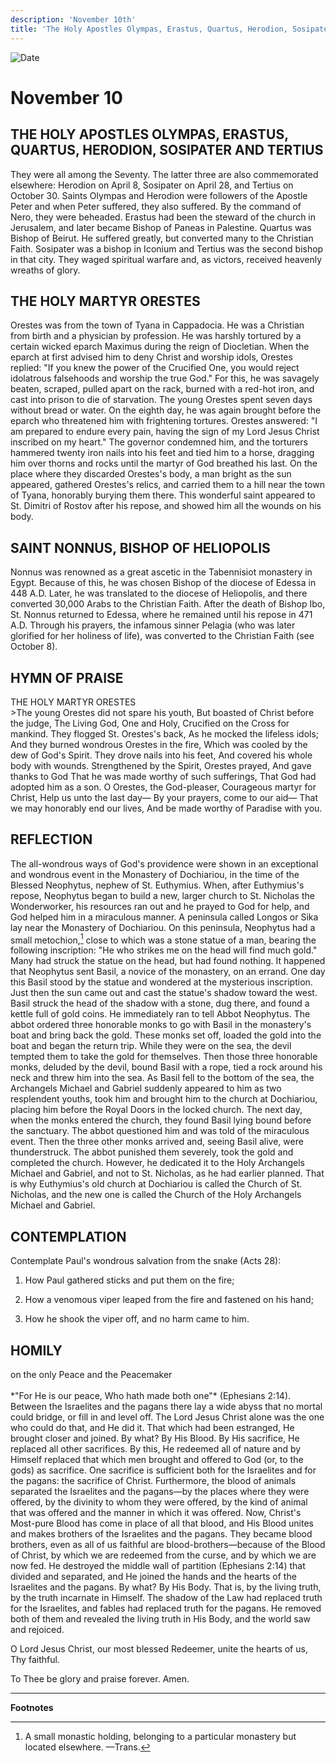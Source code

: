 ```yaml
---
description: 'November 10th'
title: 'The Holy Apostles Olympas, Erastus, Quartus, Herodion, Sosipater, and Tertius, Holy Martyr Orestes, St. Nonnus, Bishop of Heliopolis'
---
```


<CustomPaginator />
<RunningHead />

<Image src="/title-imprint.png" height={68} width={50} alt="Date" className="title-imprint"/>

# <div id="date">November <Image className="four-dot" src="/four-dot.png" height={15} width={15} alt="" />10</div>

## THE HOLY APOSTLES OLYMPAS, ERASTUS, QUARTUS, HERODION, SOSIPATER AND TERTIUS

They were all among the Seventy. The latter three are also commemorated elsewhere: Herodion on April 8, Sosipater on April 28, and Tertius on October 30. Saints Olympas and Herodion were followers of the Apostle Peter and when Peter suffered, they also suffered. By the command of Nero, they were beheaded. Erastus had been the steward of the church in Jerusalem, and later became Bishop of Paneas in Palestine. Quartus was Bishop of Beirut. He suffered greatly, but converted many to the Christian Faith. Sosipater was a bishop in Iconium and Tertius was the second bishop in that city. They waged spiritual warfare and, as victors, received heavenly wreaths of glory.

## THE HOLY MARTYR ORESTES

Orestes was from the town of Tyana in Cappadocia. He was a Christian from birth and a physician by profession. He was harshly tortured by a certain wicked eparch Maximus during the reign of Diocletian. When the eparch at first advised him to deny Christ and worship idols, Orestes replied: "If you knew the power of the Crucified One, you would reject idolatrous falsehoods and worship the true God." For this, he was savagely beaten, scraped, pulled apart on the rack, burned with a red-hot iron, and cast into prison to die of starvation. The young Orestes spent seven days without bread or water. On the eighth day, he was again brought before the eparch who threatened him with frightening tortures. Orestes answered: "I am prepared to endure every pain, having the sign of my Lord Jesus Christ inscribed on my heart." The governor condemned him, and the torturers hammered twenty iron nails into his feet and tied him to a horse, dragging him over thorns and rocks until the martyr of God breathed his last. On the place where they discarded Orestes's body, a man bright as the sun appeared, gathered Orestes's relics, and carried them to a hill near the town of Tyana, honorably burying them there. This wonderful saint appeared to St. Dimitri of Rostov after his repose, and showed him all the wounds on his body.

## SAINT NONNUS, BISHOP OF HELIOPOLIS

Nonnus was renowned as a great ascetic in the Tabennisiot monastery in Egypt. Because of this, he was chosen Bishop of the diocese of Edessa in 448 A.D. Later, he was translated to the diocese of Heliopolis, and there converted 30,000 Arabs to the Christian Faith. After the death of Bishop Ibo, St. Nonnus returned to Edessa, where he remained until his repose in 471 A.D. Through his prayers, the infamous sinner Pelagia (who was later glorified for her holiness of life), was converted to the Christian Faith (see October 8).


## HYMN OF PRAISE
<div style={{textAlign:'center', color:'crimson', fontWeight:'bold'}}>
THE HOLY MARTYR ORESTES
</div>
>The young Orestes did not spare his youth,  
But boasted of Christ before the judge,  
The Living God, One and Holy,  
Crucified on the Cross for mankind.  
They flogged St. Orestes's back,  
As he mocked the lifeless idols;  
And they burned wondrous Orestes in the fire,  
Which was cooled by the dew of God's Spirit.  
They drove nails into his feet,  
And covered his whole body with wounds.  
Strengthened by the Spirit, Orestes prayed,  
And gave thanks to God  
That he was made worthy of such sufferings,  
That God had adopted him as a son.  
O Orestes, the God-pleaser,  
Courageous martyr for Christ,  
Help us unto the last day—  
By your prayers, come to our aid—  
That we may honorably end our lives,  
And be made worthy of Paradise with you.  


## REFLECTION

The all-wondrous ways of God's providence were shown in an exceptional and wondrous event in the Monastery of Dochiariou, in the time of the Blessed Neophytus, nephew of St. Euthymius. When, after Euthymius's repose, Neophytus began to build a new, larger church to St. Nicholas the Wonderworker, his resources ran out and he prayed to God for help, and God helped him in a miraculous manner. A peninsula called Longos or Sika lay near the Monastery of Dochiariou. On this peninsula, Neophytus had a small metochion,[^1] close to which was a stone statue of a man, bearing the following inscription: "He who strikes me on the head will find much gold." Many had struck the statue on the head, but had found nothing. It happened that Neophytus sent Basil, a novice of the monastery, on an errand. One day this Basil stood by the statue and wondered at the mysterious inscription. Just then the sun came out and cast the statue's shadow toward the west. Basil struck the head of the shadow with a stone, dug there, and found a kettle full of gold coins. He immediately ran to tell Abbot Neophytus. The abbot ordered three honorable monks to go with Basil in the monastery's boat and bring back the gold. These monks set off, loaded the gold into the boat and began the return trip. While they were on the sea, the devil tempted them to take the gold for themselves. Then those three honorable monks, deluded by the devil, bound Basil with a rope, tied a rock around his neck and threw him into the sea. As Basil fell to the bottom of the sea, the Archangels Michael and Gabriel suddenly appeared to him as two resplendent youths, took him and brought him to the church at Dochiariou, placing him before the Royal Doors in the locked church. The next day, when the monks entered the church, they found Basil lying bound before the sanctuary. The abbot questioned him and was told of the miraculous event. Then the three other monks arrived and, seeing Basil alive, were thunderstruck. The abbot punished them severely, took the gold and completed the church. However, he dedicated it to the Holy Archangels Michael and Gabriel, and not to St. Nicholas, as he had earlier planned. That is why Euthymius's old church at Dochiariou is called the Church of St. Nicholas, and the new one is called the Church of the Holy Archangels Michael and Gabriel.


## CONTEMPLATION

Contemplate Paul's wondrous salvation from the snake (Acts 28):

1. How Paul gathered sticks and put them on the fire;

2. How a venomous viper leaped from the fire and fastened on his hand;

3. How he shook the viper off, and no harm came to him.


## HOMILY
<div style={{textAlign:'center', color:'crimson', fontWeight:'bold'}}>
on the only Peace and the Peacemaker
</div>
<br />
<div style={{textAlign:'right'}}>
*"For He is our peace, Who hath made both one"* (Ephesians 2:14).
</div>
Between the Israelites and the pagans there lay a wide abyss that no mortal could bridge, or fill in and level off. The Lord Jesus Christ alone was the one who could do that, and He did it. That which had been estranged, He brought closer and joined. By what? By His Blood. By His sacrifice, He replaced all other sacrifices. By this, He redeemed all of nature and by Himself replaced that which men brought and offered to God (or, to the gods) as sacrifice. One sacrifice is sufficient both for the Israelites and for the pagans: the sacrifice of Christ. Furthermore, the blood of animals separated the Israelites and the pagans—by the places where they were offered, by the divinity to whom they were offered, by the kind of animal that was offered and the manner in which it was offered. Now, Christ's Most-pure Blood has come in place of all that blood, and His Blood unites and makes brothers of the Israelites and the pagans. They became blood brothers, even as all of us faithful are blood-brothers—because of the Blood of Christ, by which we are redeemed from the curse, and by which we are now fed. He destroyed the middle wall of partition (Ephesians 2:14) that divided and separated, and He joined the hands and the hearts of the Israelites and the pagans. By what? By His Body. That is, by the living truth, by the truth incarnate in Himself. The shadow of the Law had replaced truth for the Israelites, and fables had replaced truth for the pagans. He removed both of them and revealed the living truth in His Body, and the world saw and rejoiced.

O Lord Jesus Christ, our most blessed Redeemer, unite the hearts of us, Thy faithful.

To Thee be glory and praise forever. Amen.

---
**Footnotes**

[^1]: A small monastic holding, belonging to a particular monastery but located elsewhere. —Trans.
